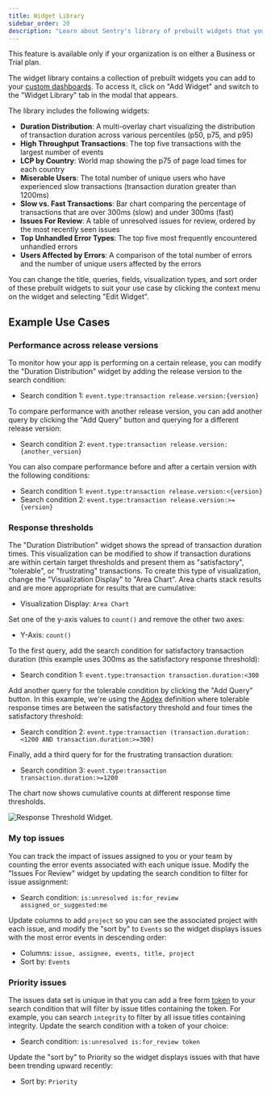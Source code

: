 ```yaml
---
title: Widget Library
sidebar_order: 20
description: "Learn about Sentry's library of prebuilt widgets that you can use in your custom dashboards."
---
```


<Note>

This feature is available only if your organization is on either a Business or Trial plan.

</Note>

The widget library contains a collection of prebuilt widgets you can add to your [custom dashboards](/product/dashboards/customize-dashboards/). To access it, click on "Add Widget" and switch to the "Widget Library" tab in the modal that appears.

The library includes the following widgets:

- **Duration Distribution**: A multi-overlay chart visualizing the distribution of transaction duration across various percentiles (p50, p75, and p95)
- **High Throughput Transactions**: The top five transactions with the largest number of events
- **LCP by Country**: World map showing the p75 of page load times for each country
- **Miserable Users**: The total number of unique users who have experienced slow transactions (transaction duration greater than 1200ms)
- **Slow vs. Fast Transactions**: Bar chart comparing the percentage of transactions that are over 300ms (slow) and under 300ms (fast)
- **Issues For Review**: A table of unresolved issues for review, ordered by the most recently seen issues
- **Top Unhandled Error Types**: The top five most frequently encountered unhandled errors
- **Users Affected by Errors**: A comparison of the total number of errors and the number of unique users affected by the errors

You can change the title, queries, fields, visualization types, and sort order of these prebuilt widgets to suit your use case by clicking the context menu on the widget and selecting "Edit Widget".

## Example Use Cases

### Performance across release versions

To monitor how your app is performing on a certain release, you can modify the "Duration Distribution" widget by adding the release version to the search condition:

- Search condition 1: `event.type:transaction release.version:{version}`

To compare performance with another release version, you can add another query by clicking the "Add Query" button and querying for a different release version:

- Search condition 2: `event.type:transaction release.version:{another_version}`

You can also compare performance before and after a certain version with the following conditions:

- Search condition 1: `event.type:transaction release.version:<{version}`
- Search condition 2: `event.type:transaction release.version:>={version}`


### Response thresholds

The "Duration Distribution" widget shows the spread of transaction duration times. This visualization can be modified to show if transaction durations are within certain target thresholds and present them as "satisfactory", "tolerable", or "frustrating" transactions. To create this type of visualization, change the "Visualization Display" to "Area Chart". Area charts stack results and are more appropriate for results that are cumulative:

- Visualization Display: `Area Chart`

Set one of the y-axis values to `count()` and remove the other two axes:

- Y-Axis: `count()`

To the first query, add the search condition for satisfactory transaction duration (this example uses 300ms as the satisfactory response threshold):

- Search condition 1: `event.type:transaction transaction.duration:<300`

Add another query for the tolerable condition by clicking the "Add Query" button. In this example, we're using the [Apdex](/product/performance/metrics/#apdex) definition where tolerable response times are between the satisfactory threshold and four times the satisfactory threshold:

- Search condition 2: `event.type:transaction (transaction.duration:<1200 AND transaction.duration:>=300)`

Finally, add a third query for for the frustrating transaction duration:

- Search condition 3: `event.type:transaction transaction.duration:>=1200`

The chart now shows cumulative counts at different response time thresholds.

![Response Threshold Widget.](dashboard-response-threshold-widget.png)

### My top issues

You can track the impact of issues assigned to you or your team by counting the error events associated with each unique issue. Modify the "Issues For Review" widget by updating the search condition to filter for issue assignment:

- Search condition: `is:unresolved is:for_review assigned_or_suggested:me`

Update columns to add `project` so you can see the associated project with each issue, and modify the "sort by" to `Events` so the widget displays issues with the most error events in descending order:

- Columns: `issue, assignee, events, title, project`
- Sort by: `Events`

### Priority issues

The issues data set is unique in that you can add a free form [token](https://docs.sentry.io/product/sentry-basics/search/#syntax) to your search condition that will filter by issue titles containing the token. For example, you can search `integrity` to filter by all issue titles containing integrity. Update the search condition with a token of your choice:

- Search condition: `is:unresolved is:for_review token`

Update the "sort by" to Priority so the widget displays issues with that have been trending upward recently:

- Sort by: `Priority`
